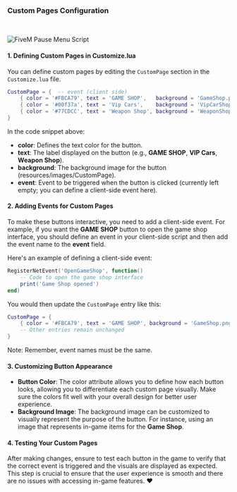 
### Custom Pages Configuration

<br/>

<Image
  src="https://uzstore.gitbook.io/~gitbook/image?url=https%3A%2F%2F2351540620-files.gitbook.io%2F%7E%2Ffiles%2Fv0%2Fb%2Fgitbook-x-prod.appspot.com%2Fo%2Fspaces%252FcRCyehul5IZdMTnshKMH%252Fuploads%252FrPv2tDS0D2ntkLCNwBF3%252FFrame%25201000005713.png%3Falt%3Dmedia%26token%3De7990457-609f-4d90-83f2-b13ec9b3ea90&width=768&dpr=1&quality=100&sign=8e1a36e5&sv=2" 
  height={281} 
  width={486} 
  quality={100}
  alt="FiveM Pause Menu Script"
/>

#### 1. Defining Custom Pages in Customize.lua

You can define custom pages by editing the `CustomPage` section in the `Customize.lua` file.

```lua
CustomPage = {  -- event (client side)
    { color = '#FBCA79', text = 'GAME SHOP',   background = 'GameShop.png',   event = '' },
    { color = '#00f37a', text = 'Vip Cars',    background = 'VipCarShop.png', event = '' },
    { color = '#77CDCC', text = 'Weapon Shop', background = 'WeaponShop.png', event = '' },
}
```

In the code snippet above:

* **color**: Defines the text color for the button.
* **text**: The label displayed on the button (e.g., **GAME SHOP**, **VIP Cars**, **Weapon Shop**).
* **background**: The background image for the button (resources/images/CustomPage).
* **event**: Event to be triggered when the button is clicked (currently left empty; you can define a client-side event here).

#### 2. Adding Events for Custom Pages

To make these buttons interactive, you need to add a client-side event. For example, if you want the **GAME SHOP** button to open the game shop interface, you should define an event in your client-side script and then add the event name to the **event** field.

Here's an example of defining a client-side event:

```lua
RegisterNetEvent('OpenGameShop', function()
    -- Code to open the game shop interface
    print('Game Shop opened')
end)
```

You would then update the `CustomPage` entry like this:

```lua
CustomPage = {
    { color = '#FBCA79', text = 'GAME SHOP', background = 'GameShop.png', event = 'OpenGameShop' },
    -- Other entries remain unchanged
}
```

Note: Remember, event names must be the same.

#### 3. Customizing Button Appearance

* **Button Color**: The color attribute allows you to define how each button looks, allowing you to differentiate each custom page visually. Make sure the colors fit well with your overall design for better user experience.
* **Background Image**: The background image can be customized to visually represent the purpose of the button. For instance, using an image that represents in-game items for the **Game Shop**.

#### 4. Testing Your Custom Pages

After making changes, ensure to test each button in the game to verify that the correct event is triggered and the visuals are displayed as expected. This step is crucial to ensure that the user experience is smooth and there are no issues with accessing in-game features. :heart:
